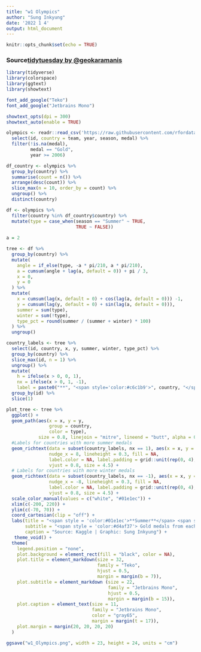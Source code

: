 ```yaml
---
title: "w1 Olympics"
author: "Sung Inkyung"
date: '2022 1 4'
output: html_document
---
```


```r
knitr::opts_chunk$set(echo = TRUE)
```
### Source[tidytuesday by @geokaramanis](https://github.com/gkaramanis/tidytuesday/blob/master/2021/2021-week48/cricket.R)
```r
library(tidyverse)
library(colorspace)
library(ggtext)
library(showtext)

font_add_google("Teko")
font_add_google("Jetbrains Mono")

showtext_opts(dpi = 300)
showtext_auto(enable = TRUE)
```


```r
olympics <- readr::read_csv('https://raw.githubusercontent.com/rfordatascience/tidytuesday/master/data/2021/2021-07-27/olympics.csv') %>% 
  select(id, country = team, year, season, medal) %>% 
  filter(!is.na(medal),
         medal == "Gold",
         year >= 2006)

df_country <- olympics %>% 
  group_by(country) %>% 
  summarise(count = n()) %>% 
  arrange(desc(count)) %>% 
  slice_max(n = 10, order_by = count) %>% 
  ungroup() %>% 
  distinct(country)

df <- olympics %>% 
  filter(country %in% df_country$country) %>% 
  mutate(type = case_when(season == "Summer" ~ TRUE,
                          TRUE ~ FALSE))
  
a = 2

tree <- df %>% 
  group_by(country) %>% 
  mutate(
    angle = if_else(type, -a * pi/210, a * pi/210),
    a = cumsum(angle + lag(a, default = 0)) + pi / 3,
    x = 0,
    y = 0
  ) %>% 
  mutate(
    x = cumsum(lag(x, default = 0) + cos(lag(a, default = 0))) -1,
    y = cumsum(lag(y, default = 0) + sin(lag(a, default = 0))),
    summer = sum(type),
    winter = sum(!type),
    type_pct = round(summer / (summer + winter) * 100)
  ) %>% 
  ungroup() 

country_labels <- tree %>% 
  select(id, country, x, y, summer, winter, type_pct) %>% 
  group_by(country) %>% 
  slice_max(id, n = 1) %>% 
  ungroup() %>%
  mutate(
    h = ifelse(x > 0, 0, 1),
    nx = ifelse(x > 0, 1, -1),
    label = paste0("**", "<span style='color:#c6c1b9'>", country, "</span>", ":", "**", "<span style='color:#01e1ec'>", summer, "</span>", "<span style='color:white'>", " ", winter, "</span>")) %>% 
  group_by(id) %>% 
  slice(1)
```

```r
plot_tree <- tree %>% 
  ggplot() +
  geom_path(aes(x = x, y = y,
                group = country, 
                color = type),
            size = 0.8, linejoin = "mitre", lineend = "butt", alpha = 0.9) +
  #Labels for countries with more summer medals
  geom_richtext(data = subset(country_labels, nx == 1), aes(x = x, y = y, label = label, hjust = h), 
                nudge_x = 8, lineheight = 0.3, fill = NA, 
                label.color = NA, label.padding = grid::unit(rep(0, 4), "pt"), 
                vjust = 0.8, size = 4.5) +
  # Labels for countries with more winter medals
  geom_richtext(data = subset(country_labels, nx == -1), aes(x = x, y = y, label = label, hjust = h), 
                nudge_x = -8, lineheight = 0.3, fill = NA, 
                label.color = NA, label.padding = grid::unit(rep(0, 4), "pt"),
                vjust = 0.8, size = 4.5) +
  scale_color_manual(values = c("white", "#01e1ec")) +
  xlim(c(-200, 220)) +
  ylim(c(-70, 70)) +
  coord_cartesian(clip = "off") +
  labs(title = "<span style = 'color:#01e1ec'>**Summer**</span> <span style = 'color:white'>**Winter** <span style = 'color:#d4af37'>**Olympics** 2006 - 2016</span>",
       subtitle = "<span style = 'color:#d4af37'> Gold medals from each 3 olympics</span>",
       caption = "Source: Kaggle | Graphic: Sung Inkyung") +
   theme_void() +
  theme(
    legend.position = "none",
    plot.background = element_rect(fill = "black", color = NA),
    plot.title = element_markdown(size = 32,
                                  family = "Teko",
                                  hjust = 0.5,
                                  margin = margin(b = 7)),
    plot.subtitle = element_markdown (size = 22, 
                                      family = "Jetbrains Mono",
                                      hjust = 0.5,
                                      margin = margin(b = 15)),
    plot.caption = element_text(size = 11, 
                                family = "Jetbrains Mono",
                                color = "gray65",
                                margin = margin(t = 17)),
    plot.margin = margin(20, 20, 20, 20)
  ) 

ggsave("w1_Olympics.png", width = 23, height = 24, units = "cm")
```
